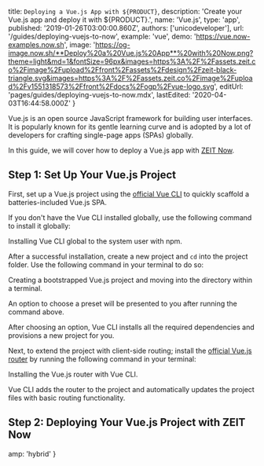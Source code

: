 

  title: `Deploying a Vue.js App with ${PRODUCT}`,
  description: 'Create your Vue.js app and deploy it with ${PRODUCT}.',
  name: 'Vue.js',
  type: 'app',
  published: '2019-01-26T03:00:00.860Z',
  authors: ['unicodeveloper'],
  url: '/guides/deploying-vuejs-to-now',
  example: 'vue',
  demo: 'https://vue.now-examples.now.sh',
  image:
    'https://og-image.now.sh/**Deploy%20a%20Vue.js%20App**%20with%20Now.png?theme=light&md=1&fontSize=96px&images=https%3A%2F%2Fassets.zeit.co%2Fimage%2Fupload%2Ffront%2Fassets%2Fdesign%2Fzeit-black-triangle.svg&images=https%3A%2F%2Fassets.zeit.co%2Fimage%2Fupload%2Fv1551318573%2Ffront%2Fdocs%2Fogp%2Fvue-logo.svg',
  editUrl: 'pages/guides/deploying-vuejs-to-now.mdx',
  lastEdited: '2020-04-03T16:44:58.000Z'
}

Vue.js is an open source JavaScript framework for building user interfaces. It is popularly known for its gentle learning curve and is adopted by a lot of developers for crafting single-page apps (SPAs) globally.

In this guide, we will cover how to deploy a Vue.js app with [ZEIT Now](/docs/v2).

## Step 1: Set Up Your Vue.js Project

First, set up a Vue.js project using the [official Vue CLI](https://cli.vuejs.org/guide/) to quickly scaffold a batteries-included Vue.js SPA.

If you don't have the Vue CLI installed globally, use the following command to install it globally:

<Snippet dark text="npm i -g @vue/cli" />
<Caption>Installing Vue CLI global to the system user with <Link href="https://www.npmjs.com">npm</Link>.</Caption>

After a successful installation, create a new project and `cd` into the project folder. Use the following command in your terminal to do so:

<Snippet dark text="vue create vue-project && cd vue-project" />
<Caption>Creating a bootstrapped Vue.js project and moving into the directory within a terminal.</Caption>

An option to choose a preset will be presented to you after running the command above.

After choosing an option, Vue CLI installs all the required dependencies and provisions a new project for you.

Next, to extend the project with client-side routing; install the [official Vue.js router](https://router.vuejs.org/) by running the following command in your terminal:

<Snippet dark text="vue add router" />
<Caption>Installing the Vue.js router with Vue CLI.</Caption>

Vue CLI adds the router to the project and automatically updates the project files with basic routing functionality.

## Step 2: Deploying Your Vue.js Project with ZEIT Now

<DeploySection meta={meta} />


  amp: 'hybrid'
}
